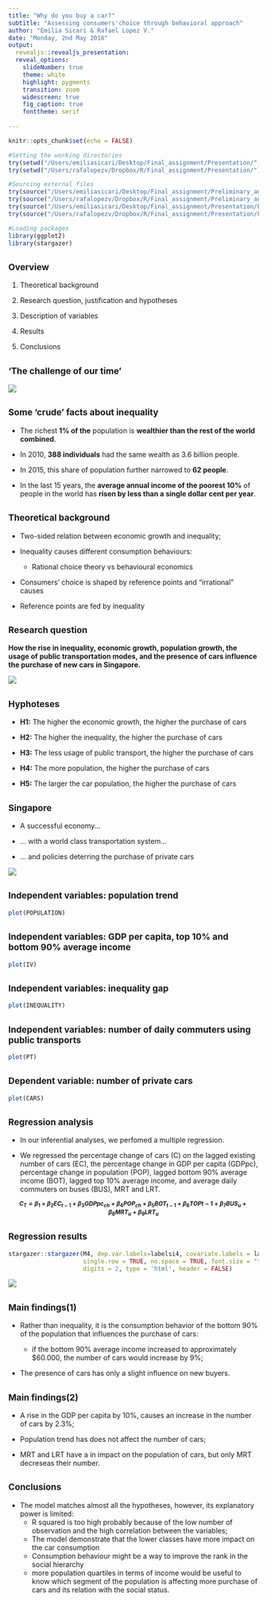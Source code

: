 ```yaml
---
title: "Why do you buy a car?"
subtitle: "Assessing consumers'choice through behavioral approach"
author: "Emilia Sicari & Rafael Lopez V."
date: "Monday, 2nd May 2016"
output: 
  revealjs::revealjs_presentation:
  reveal_options:
    slideNumber: true
    theme: white 
    highlight: pygments
    transition: zoom
    widescreen: true
    fig_caption: true
    fonttheme: serif
 
---
```


```r
knitr::opts_chunk$set(echo = FALSE)

#Setting the working directories
try(setwd("/Users/emiliasicari/Desktop/Final_assignment/Presentation/"))
try(setwd("/Users/rafalopezv/Dropbox/R/Final_assignment/Presentation/"))

#Sourcing external files
try(source("/Users/emiliasicari/Desktop/Final_assignment/Preliminary_analyses.R"))
try(source("/Users/rafalopezv/Dropbox/R/Final_assignment/Preliminary_analyses.R"))
try(source("/Users/emiliasicari/Desktop/Final_assignment/Presentation/Figures.R"))
try(source("/Users/rafalopezv/Dropbox/R/Final_assignment/Presentation/Figures.R"))

#Loading packages
library(ggplot2)
library(stargazer)

```

## <small>Overview</small>

1. Theoretical background

2. Research question, justification and hypotheses 

3. Description of variables

4. Results

5. Conclusions

## <small>'The challenge of our time'</small>

![](Images_presentation/GlobalInequality.jpeg)

## <small>Some 'crude' facts about inequality</small>

- The richest **1% of the** population is **wealthier than the rest of the world combined**.

- In 2010, **388 individuals** had the same wealth as 3.6 billion people.

- In 2015, this share of population further narrowed to **62 people**.

- In the last 15 years, the **average annual income of the poorest 10%** of people in the world has **risen by less than a single dollar cent per year**.

## <small> Theoretical background </small>

- Two-sided relation between economic growth and inequality;

- Inequality causes different consumption behaviours:

    + Rational choice theory vs behavioural economics
    
- Consumers' choice is shaped by reference points and "irrational" causes 

- Reference points are fed by inequality

## <small>Research question</small>

**How the rise in inequality, economic growth, population growth, the usage of public transportation modes, and the presence of cars influence the purchase of new cars in Singapore.** 

![](Images_presentation/catastrophicerror.gif)

## <small>Hyphoteses</small>

- **H1:** The higher the economic growth, the higher the purchase of cars
    
- **H2:** The higher the inequality, the higher the purchase of cars

- **H3:** The less usage of public transport, the higher the purchase of cars

- **H4:** The more population, the higher the purchase of cars

- **H5:** The  larger the car population, the higher the purchase of cars

## <small>Singapore</small>

- A successful economy...

- ... with a world class transportation system...

- ... and policies deterring the purchase of private cars

![](Images_presentation/Singapore.jpeg)

## <small>Independent variables: population trend</small>

```r
plot(POPULATION)
```

## <small>Independent variables: GDP per capita, top 10% and bottom 90% average income</small>

```r
plot(IV)
```

## <small>Independent variables: inequality gap</small>

```r
plot(INEQUALITY)
```

## <small>Independent variables: number of daily commuters using public transports</small>

```r
plot(PT)
```

## <small>Dependent variable: number of private cars</small>

```r
plot(CARS)
```

## <small>Regression analysis</small>

- In our inferential analyses, we perfomed a multiple regression. 

- We regressed the percentage change of cars (C) on the lagged existing number of cars (EC), the percentage change in GDP per capita (GDPpc), percentage change in population (POP), lagged bottom 90% average income (BOT), lagged top 10% average income, and average daily commuters on buses (BUS), MRT and LRT.

<small>**$$C_{T} = {\beta}_1 + {\beta}_2 EC_{t-1} + {\beta}_3 GDPpc_{ch} + {\beta}_4 POP_{ch} + {\beta}_5 BOT_{t-1} + {\beta}_6 TOP{t-1} + {\beta}_7 BUS_{u} + {\beta}_8 MRT_{u} + {\beta}_9 LRT_{u} $$**</small>

## <small>Regression results</small>

```r
stargazer::stargazer(M4, dep.var.labels=labelsi4, covariate.labels = labelsd4,
                     single.row = TRUE, no.space = TRUE, font.size = "tiny",
                     digits = 2, type = 'html', header = FALSE)
```

![](Images_presentation/RegressionResults.png)

## <small>Main findings(1)</small>

- Rather than inequality, it is the consumption behavior of the bottom 90% of the population that influences the purchase of cars:

    + if the bottom 90% average income increased to approximately $60.000, the number of cars would increase by 9%;

- The presence of cars has only a slight influence on new buyers.

## <small>Main findings(2)</small>

- A rise in the GDP per capita by 10%, causes an increase in the number of cars by 2.3%;

- Population trend has does not affect the number of cars;

- MRT and LRT have a in impact on the population of cars, but only MRT decreseas their number.

## <small>Conclusions</small>

- The model matches almost all the hypotheses, however, its explanatory power is limited:
    + R squared is too high probably because of the low number of observation and the high correlation between the variables;
    + The model demonstrate that the lower classes have more impact on the car consumption
    + Consumption behaviour might be a way to improve the rank in the social hierarchy
    + more population quartiles in terms of income would be useful to know which segment of the population is affecting more purchase of cars and its relation with the social status.